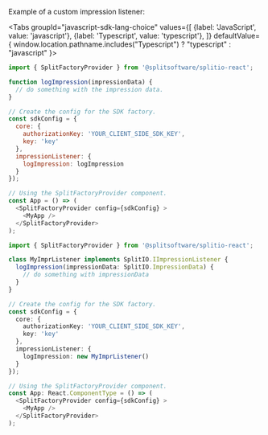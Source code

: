 
Example of a custom impression listener:

<Tabs
  groupId="javascript-sdk-lang-choice"
  values={[
    {label: 'JavaScript', value: 'javascript'},
    {label: 'Typescript', value: 'typescript'},
  ]} defaultValue={ window.location.pathname.includes("Typescript") ? "typescript" : "javascript" }>
  <TabItem value="javascript">

```javascript
import { SplitFactoryProvider } from '@splitsoftware/splitio-react';

function logImpression(impressionData) {
  // do something with the impression data.
}

// Create the config for the SDK factory.
const sdkConfig = {
  core: {
    authorizationKey: 'YOUR_CLIENT_SIDE_SDK_KEY',
    key: 'key'
  },
  impressionListener: {
    logImpression: logImpression
  }
});

// Using the SplitFactoryProvider component.
const App = () => (
  <SplitFactoryProvider config={sdkConfig} >
    <MyApp />
  </SplitFactoryProvider>
);
```

  </TabItem>
  <TabItem value="typescript">

```typescript
import { SplitFactoryProvider } from '@splitsoftware/splitio-react';

class MyImprListener implements SplitIO.IImpressionListener {
  logImpression(impressionData: SplitIO.ImpressionData) {
    // do something with impressionData
  }
}

// Create the config for the SDK factory.
const sdkConfig = {
  core: {
    authorizationKey: 'YOUR_CLIENT_SIDE_SDK_KEY',
    key: 'key'
  },
  impressionListener: {
    logImpression: new MyImprListener()
  }
});

// Using the SplitFactoryProvider component.
const App: React.ComponentType = () => (
  <SplitFactoryProvider config={sdkConfig} >
    <MyApp />
  </SplitFactoryProvider>
);
```

  </TabItem>
</Tabs>
